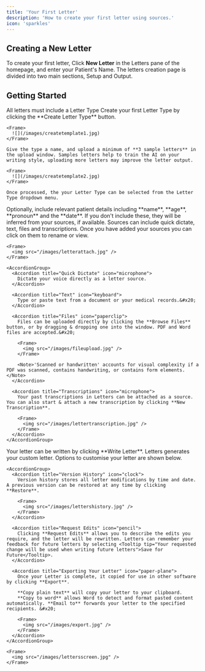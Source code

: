 ```yaml
---
title: 'Your First Letter'
description: 'How to create your first letter using sources.'
icon: 'sparkles'
---
```


## Creating a New Letter

To create your first letter, Click **New Letter** in the Letters pane of the homepage, and enter your Patient's Name. The letters creation page is divided into two main sections, <Tooltip tip="The Letter setup pane controls the information that we use to create your custom letter.">Setup</Tooltip> and <Tooltip tip="This is where Letters generates your custom letter. There are options to customsie the output and export it.">Output</Tooltip>.

## Getting Started

<Steps>
  <Step title="Letter Types">
    <Note>All letters must include a <Tooltip tip="Letter Types allow the AI to learn your writing style and write letters that are structured to sound like you.">Letter Type</Tooltip></Note>
    Create your first Letter Type by clicking the **Create Letter Type** button.

    <Frame>
      ![](/images/createtemplate1.jpg)
    </Frame>

    Give the type a name, and upload a minimum of **3 sample letters** in the upload window. Samples letters help to train the AI on your writing style, uploading more letters may improve the letter output.

    <Frame>
      ![](/images/createtemplate2.jpg)
    </Frame>

    Once processed, the your Letter Type can be selected from the Letter Type dropdown menu.
  </Step>

  <Step title="Patient Details">
    Optionally, include relevant patient details including **name**, **age**, **pronoun** and the **date**. If you don't include these, they will be inferred from your sources, if available. &#x20;
  </Step>

  <Step title="Sources">
    <Note />Sources can include quick dictate, text, files and transcriptions. Once you have added your sources you can click on them to rename or view.

    <Frame>
      <img src="/images/letterattach.jpg" />
    </Frame>

    <AccordionGroup>
      <Accordion title="Quick Dictate" icon="microphone">
        Dictate your voice directly as a letter source.
      </Accordion>

      <Accordion title="Text" icon="keyboard">
        Type or paste text from a document or your medical records.&#x20;
      </Accordion>

      <Accordion title="Files" icon="paperclip">
        Files can be uploaded directly by clicking the **Browse Files** button, or by dragging & dropping one into the window. PDF and Word files are accepted.&#x20;

        <Frame>
          <img src="/images/fileupload.jpg" />
        </Frame>

        <Note>'Scanned or handwritten' accounts for visual complexity if a PDF was scanned, contains handwriting, or contains form elements.</Note>
      </Accordion>

      <Accordion title="Transcriptions" icon="microphone">
        Your past transcriptions in Letters can be attached as a source. You can also start & attach a new transcription by clicking **New Transcription**.

        <Frame>
          <img src="/images/lettertranscription.jpg" />
        </Frame>
      </Accordion>
    </AccordionGroup>
  </Step>

  <Step title="Writing Your Letter">
    Your letter can be written by clicking **Write Letter**.
  </Step>

  <Step title="Letter Outputs">
    Letters generates your custom letter. Options to customise your letter are shown below.

    <AccordionGroup>
      <Accordion title="Version History" icon="clock">
        Version history stores all letter modifications by time and date. A previous version can be restored at any time by clicking **Restore**.

        <Frame>
          <img src="/images/lettershistory.jpg" />
        </Frame>
      </Accordion>

      <Accordion title="Request Edits" icon="pencil">
        Clicking **Request Edits** allows you to describe the edits you require, and the letter will be rewritten. Letters can remember your feedback for future letters by selecting <Tooltip tip="Your requested change will be used when writing future letters">Save for Future</Tooltip>.
      </Accordion>

      <Accordion title="Exporting Your Letter" icon="paper-plane">
        Once your Letter is complete, it copied for use in other software by clicking **Export**.

        **Copy plain text** will copy your letter to your clipboard.
        **Copy to word** allows Word to detect and format pasted content automatically. **Email to** forwards your letter to the specified recipients. &#x20;

        <Frame>
          <img src="/images/export.jpg" />
        </Frame>
      </Accordion>
    </AccordionGroup>

    <Frame>
      <img src="/images/lettersscreen.jpg" />
    </Frame>
  </Step>
</Steps>